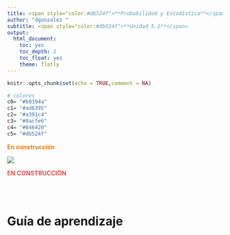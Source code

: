 ```yaml
---
title: <span style="color:#db524f">**Probabilidad y Estadística**</span>
author: "dgonzalez "
subtitle: <span style="color:#db524f">**Unidad 5.2**</span>
output:
  html_document:
    toc: yes
    toc_depth: 2
    toc_float: yes
    theme: flatly
---
```


```r
knitr::opts_chunk$set(echo = TRUE,comment = NA)

# colores
c0= "#b0394a"
c1= "#ad6395"
c2= "#a391c4"
c3= "#8acfe6"
c4= "#646420"
c5= "#db524f" 


```

<span style="color:#E77C00">**En construcción**</span>

![](img/banner5.png)


<span style="color:#db524f"> **EN CONSTRUCCIÓN**</span> 

<br/><br/>

# **Guía de aprendizaje**
